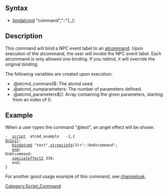 == Syntax ==
*[[bindatcmd]] "command","<NPC object name>::<event label>"{,<atcommand level>,<charcommand level>};

== Description ==
This command will bind a NPC event label to an [[atcommand]]. Upon execution of the atcommand, the user will invoke the NPC event label. Each atcommand is only allowed one binding. If you rebind, it will override the original binding.

The following variables are created upon execution:
* .@atcmd_command$: The atcmd used.
* .@atcmd_numparameters: The number of parameters defined.
* .@atcmd_parameters$[]: Array containing the given parameters, starting from an index of 0.

== Example ==
When a user types the command "@test", an angel effect will be shown.

 -	[[Basic_Scripting#NPC|script]]	atcmd_example	-1,{
 [[OnInit]]:
 	[[bindatcmd]] "test",[[strnpcinfo]](3)+"::OnAtcommand";
 	[[end]];
 OnAtcommand:
 	[[specialeffect2]] 338;
 	end;
 }

For another good usage example of this command, see [[changelook]].

[[Category:Script_Command]]